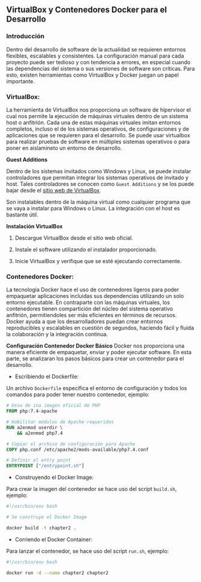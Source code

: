 ## VirtualBox y Contenedores Docker para el Desarrollo

### Introducción
Dentro del desarrollo de software de la actualidad se requieren entornos flexibles, escalables y consistentes. La configuración manual para cada proyecto puede ser tedioso y con tendencia a errores, en especial cuando las dependencias del sistema o sus versiones de software son críticas. Para esto, existen herramientas como VirtualBox y Docker juegan un papel importante.

### VirtualBox:
La herramienta de VirtualBox nos proporciona un software de hipervisor el cual nos permite la ejecución de máquinas virtuales dentro de un sistema host o anfitrión. Cada una de estas máquinas virtuales imitan entornos completos, incluso el de los sistemas operativos, de configuraciones y de aplicaciones que se requieren para el desarrollo. Se puede usar virtualbox para realizar pruebas de software en múltiples sistemas operativos o para poner en aislamineto un entorno de desarrollo.

**Guest Additions**

Dentro de los sistemas invitados como Windows y Linux, se puede instalar controladores que permitan integrar los sistemas operativos de invitado y host. Tales controladores se conocen como `Guest Additions` y se los puede bajar desde el [sitio web de VirtualBox](https://virtualbox.org). 

Son instalables dentro de la máquina virtual como cualquier programa que se vaya a instalar para Windows o Linux. La integración con el host es bastante útil.


**Instalación VirtualBox**

1. Descargue VirtualBox desde el sitio web oficial.

2. Instale el software utilizando el instalador proporcionado.

3. Inicie VirtualBox y verifique que se esté ejecutando correctamente.


### Contenedores Docker:
La tecnología Docker hace el uso de contenedores ligeros para poder empaquetar aplicaciones incluidas sus dependencias utilizando un solo entorno ejecutable. En contraparte con las máquinas virtuales, los contenedores tienen compartición del núcleo del sistema operativo anfitrión, permitiendoles ser más eficientes en términos de recursos. Docker ayuda a que los desarrolladores puedan crear entornos reproducibles y escalables en cuestión de segundos, haciendo fácil y fluida la colaboración y la integración continua.

**Configuración Contenedor Docker Básico**
Docker nos proporciona una manera eficiente de empaquetar, enviar y poder ejecutar software. En esta parte, se analizaran los pasos básicos para crear un contenedor para el desarrollo.

- Escribiendo el Dockerfile:

Un archivo `Dockerfile` específica el entorno de configuración y todos los comandos para poder tener nuestro contenedor, ejemplo:

```dockerfile
# Usso de ina imagen oficial de PHP
FROM php:7.4-apache

# Habilitar módulos de Apache requeridos
RUN a2enmod userdir \
    && a2enmod php7.4

# Copiar el archivo de configuración para Apache
COPY php.conf /etc/apache2/mods-available/php7.4.conf

# Definir el entry point
ENTRYPOINT ["/entrypoint.sh"]
```

- Construyendo el Docker Image:

Para crear la imagen del contenedor se hace uso del script `build.sh`, ejemplo:

```bash
#!/usr/bin/env bash

# Se construye el Docker Image

docker build -t chapter2 .
```

- Corriendo el Docker Container:

Para lanzar el contenedor, se hace uso del script `run.sh`, ejemplo:

```bash
#!/usr/bin/env bash

docker run -d --name chapter2 chapter2
```
